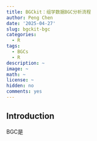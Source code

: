 ```yaml
---
title: BGCkit：组学数据BGC分析流程
author: Peng Chen
date: '2025-04-27'
slug: bgckit-bgc
categories:
  - R
tags:
  - BGCs
  - R
description: ~
image: ~
math: ~
license: ~
hidden: no
comments: yes
---
```


## Introduction

BGC是